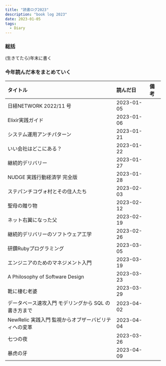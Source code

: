 ```yaml
---
title: "読書ログ2023"
description: "book log 2023"
date: 2023-01-05
tags:
  - Diary
---
```


### 総括

(生きてたら)年末に書く

### 今年読んだ本をまとめていく

|タイトル|読んだ日|備考|
| :-- | :-- | :-- |
|日経NETWORK 2022/11 号|2023-01-05| |
|Elixir実践ガイド|2023-01-06| |
|システム運用アンチパターン|2023-01-21| |
|いい会社はどこにある？|2023-01-22| |
|継続的デリバリー|2023-01-27| |
|NUDGE 実践行動経済学 完全版|2023-01-28| |
|ステパンチコヴォ村とその住人たち|2023-02-03| |
|聖母の贈り物|2023-02-12| |
|ネット右翼になった父|2023-02-19| |
|継続的デリバリーのソフトウェア工学|2023-02-26| |
|研鑽Rubyプログラミング|2023-03-05| |
|エンジニアのためのマネジメント入門|2023-03-19| |
|A Philosophy of Software Design|2023-03-23| |
|靴に棲む老婆|2023-03-29| |
|データベース速攻入門 モデリングから SQL の書き方まで|2023-04-02| |
|NewRelic 実践入門 監視からオブザーバビリティへの変革|2023-04-04| |
|七つの夜|2023-03-26| |
|暴虎の牙|2023-04-09| |